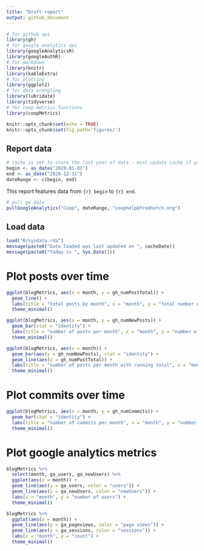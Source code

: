 ```yaml
---
title: "Draft report"
output: github_document
---
```


<!--This Markdown file is generated from the R Markdown file of the same name. Please edit the R Markdown version. -->

```r
# for github api
library(gh)
# for google analytics api
library(googleAnalyticsR)
library(googleAuthR)
# for markdown
library(knitr)
library(kableExtra)
# for plotting
library(ggplot2)
# for data wrangling
library(lubridate)
library(tidyverse)
# for coop metrics functions
library(coopMetrics)

knitr::opts_chunk$set(echo = TRUE)
knitr::opts_chunk$set(fig.path='figures/')
```


## Report data

```r
# cache is set to store the last year of data - must update cache if you need to go further back than a year.
begin <- as_date("2020-01-01")
end <- as_date("2020-12-31")
dateRange <- c(begin, end)
```

This report features data from `{r} begin` to `{r} end`.

```r
# pull ga data
pullGoogleAnalytics("Coop", dateRange, "coophelp@fredhutch.org")
```



## Load data
```r
load("R/sysdata.rda")
message(paste0("Data loaded was last updated on ", cacheDate))
message(paste0("Today is ", Sys.Date()))
```

# Plot posts over time
```r
ggplot(blogMetrics, aes(x = month, y = gh_numPostTotal)) +
  geom_line() +
  labs(title = "total posts by month", x = "month", y = "total number of posts") +
  theme_minimal()
```

```r
ggplot(blogMetrics, aes(x = month, y = gh_numNewPosts)) +
  geom_bar(stat = "identity") +
  labs(title = "number of posts per month", x = "month", y = "number of posts") +
  theme_minimal()
```

```r
ggplot(blogMetrics, aes(x = month)) +
  geom_bar(aes(y = gh_numNewPosts), stat = "identity") +
  geom_line(aes(y = gh_numPostTotal)) +
  labs(title = "number of posts per month with running total", x = "month", y = "number of posts") +
  theme_minimal()
```

# Plot commits over time
```r
ggplot(blogMetrics, aes(x = month, y = gh_numCommits)) +
  geom_bar(stat = "identity") +
  labs(title = "number of commits per month", x = "month", y = "number of commits") +
  theme_minimal()
```

# Plot google analytics metrics
```r
blogMetrics %>%
  select(month, ga_users, ga_newUsers) %>%
  ggplot(aes(x = month)) +
  geom_line(aes(y = ga_users, color = "users")) +
  geom_line(aes(y = ga_newUsers, color = "newUsers")) +
  labs(x = "month", y = "number of users") +
  theme_minimal()
```

```r
blogMetrics %>%
  ggplot(aes(x = month)) +
  geom_line(aes(y = ga_pageviews, color = "page views")) +
  geom_line(aes(y = ga_sessions, color = "sessions")) +
  labs(x = "month", y = "count") +
  theme_minimal()
```
